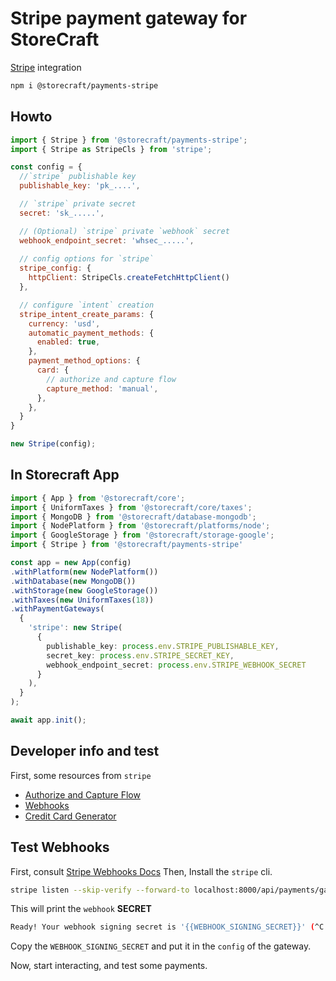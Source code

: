 # Stripe payment gateway for **StoreCraft**

[Stripe](https://docs.stripe.com/payments/place-a-hold-on-a-payment-method) integration


```bash
npm i @storecraft/payments-stripe
```

## Howto

```js
import { Stripe } from '@storecraft/payments-stripe';
import { Stripe as StripeCls } from 'stripe';

const config = {
  //`stripe` publishable key
  publishable_key: 'pk_....',

  // `stripe` private secret
  secret: 'sk_.....',

  // (Optional) `stripe` private `webhook` secret
  webhook_endpoint_secret: 'whsec_.....',
  
  // config options for `stripe`
  stripe_config: {
    httpClient: StripeCls.createFetchHttpClient()
  },

  // configure `intent` creation
  stripe_intent_create_params: {
    currency: 'usd', 
    automatic_payment_methods: {
      enabled: true,
    },
    payment_method_options: {
      card: {
        // authorize and capture flow
        capture_method: 'manual',
      },
    },
  }  
}

new Stripe(config);
```

## In Storecraft App

```ts
import { App } from '@storecraft/core';
import { UniformTaxes } from '@storecraft/core/taxes';
import { MongoDB } from '@storecraft/database-mongodb';
import { NodePlatform } from '@storecraft/platforms/node';
import { GoogleStorage } from '@storecraft/storage-google';
import { Stripe } from '@storecraft/payments-stripe'

const app = new App(config)
.withPlatform(new NodePlatform())
.withDatabase(new MongoDB())
.withStorage(new GoogleStorage())
.withTaxes(new UniformTaxes(18))
.withPaymentGateways(
  {
    'stripe': new Stripe(
      { 
        publishable_key: process.env.STRIPE_PUBLISHABLE_KEY, 
        secret_key: process.env.STRIPE_SECRET_KEY, 
        webhook_endpoint_secret: process.env.STRIPE_WEBHOOK_SECRET
      }
    ),
  }
);

await app.init();

```


## Developer info and test

First, some resources from `stripe`

- [Authorize and Capture Flow](https://docs.stripe.com/payments/place-a-hold-on-a-payment-method)
- [Webhooks](https://docs.stripe.com/webhooks)
- [Credit Card Generator](https://developer.paypal.com/tools/sandbox/card-testing/#link-creditcardgenerator)

## Test Webhooks
First, consult [Stripe Webhooks Docs](https://docs.stripe.com/webhooks)
Then, Install the `stripe` cli.

```bash
stripe listen --skip-verify --forward-to localhost:8000/api/payments/gateways/stripe/webhook
```

This will print the `webhook` **SECRET**

```bash
Ready! Your webhook signing secret is '{{WEBHOOK_SIGNING_SECRET}}' (^C to quit)
```

Copy the `WEBHOOK_SIGNING_SECRET` and put it in the `config` of the gateway.

Now, start interacting, and test some payments.

